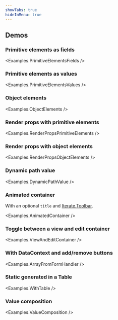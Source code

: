 ```yaml
---
showTabs: true
hideInMenu: true
---
```



## Demos

### Primitive elements as fields

<Examples.PrimitiveElementsFields />

### Primitive elements as values

<Examples.PrimitiveElementsValues />

### Object elements

<Examples.ObjectElements />

### Render props with primitive elements

<Examples.RenderPropsPrimitiveElements />

### Render props with object elements

<Examples.RenderPropsObjectElements />

### Dynamic path value

<Examples.DynamicPathValue />

### Animated container

With an optional `title` and [Iterate.Toolbar](/uilib/extensions/forms/Iterate/Toolbar/).

<Examples.AnimatedContainer />

### Toggle between a view and edit container

<Examples.ViewAndEditContainer />

### With DataContext and add/remove buttons

<Examples.ArrayFromFormHandler />

### Static generated in a Table

<Examples.WithTable />

### Value composition

<Examples.ValueComposition />
